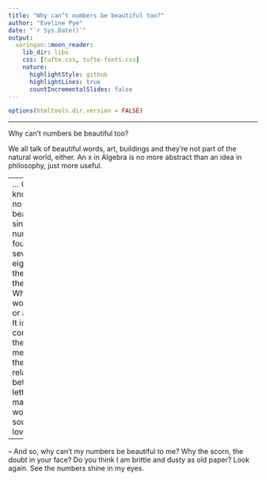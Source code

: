 ```yaml
---
title: "Why can’t numbers be beautiful too?"
author: "Eveline Pye"
date: "`r Sys.Date()`"
output:
  xaringan::moon_reader:
    lib_dir: libs
    css: [tufte.css, tufte-fonts.css]
    nature:
      highlightStyle: github
      highlightLines: true
      countIncrementalSlides: false
---
```



```r

options(htmltools.dir.version = FALSE)

```

---

Why can’t numbers be beautiful too?

We all talk of beautiful words, art, buildings
and they’re not part of the natural world, either.
An x in Algebra is no more abstract than
an idea in philosophy, just more useful.

---
... Of course, I know there is no great beauty in a single number, in a four or a seven or an eight, but it is the same with the alphabet. Where is the wonder in a b or a k or a t? It is only the combinations, the meanings, the relationships between the letters that make the words and sounds we love.

---
– And so, why can’t my numbers be beautiful to me? Why the scorn, the doubt in your face? Do you think I am brittle and dusty as old paper?
Look again. See the numbers shine in my eyes.

